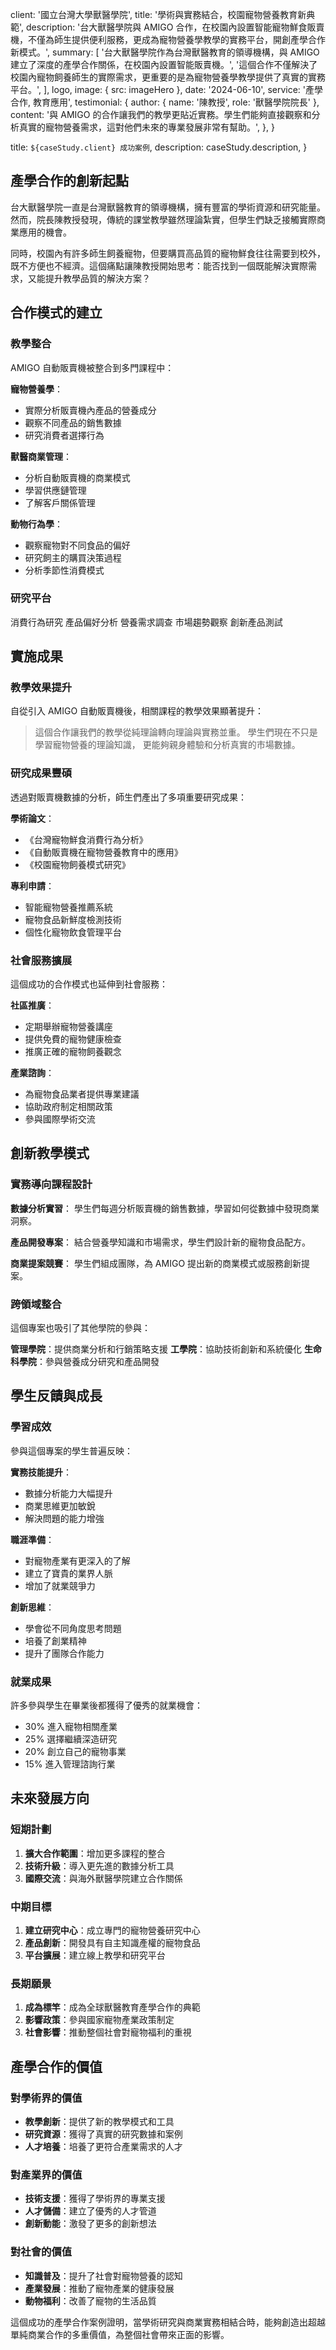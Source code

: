 
  client: '國立台灣大學獸醫學院',
  title: '學術與實務結合，校園寵物營養教育新典範',
  description:
    '台大獸醫學院與 AMIGO 合作，在校園內設置智能寵物鮮食販賣機，不僅為師生提供便利服務，更成為寵物營養學教學的實務平台，開創產學合作新模式。',
  summary: [
    '台大獸醫學院作為台灣獸醫教育的領導機構，與 AMIGO 建立了深度的產學合作關係，在校園內設置智能販賣機。',
    '這個合作不僅解決了校園內寵物飼養師生的實際需求，更重要的是為寵物營養學教學提供了真實的實務平台。',
  ],
  logo,
  image: { src: imageHero },
  date: '2024-06-10',
  service: '產學合作, 教育應用',
  testimonial: {
    author: { name: '陳教授', role: '獸醫學院院長' },
    content:
      '與 AMIGO 的合作讓我們的教學更貼近實務。學生們能夠直接觀察和分析真實的寵物營養需求，這對他們未來的專業發展非常有幫助。',
  },
}

  title: `${caseStudy.client} 成功案例`,
  description: caseStudy.description,
}

## 產學合作的創新起點

台大獸醫學院一直是台灣獸醫教育的領導機構，擁有豐富的學術資源和研究能量。然而，院長陳教授發現，傳統的課堂教學雖然理論紮實，但學生們缺乏接觸實際商業應用的機會。

同時，校園內有許多師生飼養寵物，但要購買高品質的寵物鮮食往往需要到校外，既不方便也不經濟。這個痛點讓陳教授開始思考：能否找到一個既能解決實際需求，又能提升教學品質的解決方案？

## 合作模式的建立

### 教學整合
AMIGO 自動販賣機被整合到多門課程中：

**寵物營養學**：
- 實際分析販賣機內產品的營養成分
- 觀察不同產品的銷售數據
- 研究消費者選擇行為

**獸醫商業管理**：
- 分析自動販賣機的商業模式
- 學習供應鏈管理
- 了解客戶關係管理

**動物行為學**：
- 觀察寵物對不同食品的偏好
- 研究飼主的購買決策過程
- 分析季節性消費模式

### 研究平台
<TagList>
  <TagListItem>消費行為研究</TagListItem>
  <TagListItem>產品偏好分析</TagListItem>
  <TagListItem>營養需求調查</TagListItem>
  <TagListItem>市場趨勢觀察</TagListItem>
  <TagListItem>創新產品測試</TagListItem>
</TagList>

## 實施成果

### 教學效果提升
自從引入 AMIGO 自動販賣機後，相關課程的教學效果顯著提升：

<StatList>
  <StatListItem value="95%" label="學生滿意度" />
  <StatListItem value="40%" label="實務理解提升" />
  <StatListItem value="8篇" label="相關研究論文" />
  <StatListItem value="3項" label="創新專利申請" />
</StatList>

<Blockquote
  author={{ name: '陳教授', role: '獸醫學院院長' }}
  image={{ src: imageProfChen }}
>
  這個合作讓我們的教學從純理論轉向理論與實務並重。
  學生們現在不只是學習寵物營養的理論知識，
  更能夠親身體驗和分析真實的市場數據。
</Blockquote>

### 研究成果豐碩
透過對販賣機數據的分析，師生們產出了多項重要研究成果：

**學術論文**：
- 《台灣寵物鮮食消費行為分析》
- 《自動販賣機在寵物營養教育中的應用》
- 《校園寵物飼養模式研究》

**專利申請**：
- 智能寵物營養推薦系統
- 寵物食品新鮮度檢測技術
- 個性化寵物飲食管理平台

### 社會服務擴展
這個成功的合作模式也延伸到社會服務：

**社區推廣**：
- 定期舉辦寵物營養講座
- 提供免費的寵物健康檢查
- 推廣正確的寵物飼養觀念

**產業諮詢**：
- 為寵物食品業者提供專業建議
- 協助政府制定相關政策
- 參與國際學術交流

## 創新教學模式

### 實務導向課程設計
**數據分析實習**：
學生們每週分析販賣機的銷售數據，學習如何從數據中發現商業洞察。

**產品開發專案**：
結合營養學知識和市場需求，學生們設計新的寵物食品配方。

**商業提案競賽**：
學生們組成團隊，為 AMIGO 提出新的商業模式或服務創新提案。

### 跨領域整合
這個專案也吸引了其他學院的參與：

**管理學院**：提供商業分析和行銷策略支援
**工學院**：協助技術創新和系統優化
**生命科學院**：參與營養成分研究和產品開發

## 學生反饋與成長

### 學習成效
參與這個專案的學生普遍反映：

**實務技能提升**：
- 數據分析能力大幅提升
- 商業思維更加敏銳
- 解決問題的能力增強

**職涯準備**：
- 對寵物產業有更深入的了解
- 建立了寶貴的業界人脈
- 增加了就業競爭力

**創新思維**：
- 學會從不同角度思考問題
- 培養了創業精神
- 提升了團隊合作能力

### 就業成果
許多參與學生在畢業後都獲得了優秀的就業機會：
- 30% 進入寵物相關產業
- 25% 選擇繼續深造研究
- 20% 創立自己的寵物事業
- 15% 進入管理諮詢行業

## 未來發展方向

### 短期計劃
1. **擴大合作範圍**：增加更多課程的整合
2. **技術升級**：導入更先進的數據分析工具
3. **國際交流**：與海外獸醫學院建立合作關係

### 中期目標
1. **建立研究中心**：成立專門的寵物營養研究中心
2. **產品創新**：開發具有自主知識產權的寵物食品
3. **平台擴展**：建立線上教學和研究平台

### 長期願景
1. **成為標竿**：成為全球獸醫教育產學合作的典範
2. **影響政策**：參與國家寵物產業政策制定
3. **社會影響**：推動整個社會對寵物福利的重視

## 產學合作的價值

### 對學術界的價值
- **教學創新**：提供了新的教學模式和工具
- **研究資源**：獲得了真實的研究數據和案例
- **人才培養**：培養了更符合產業需求的人才

### 對產業界的價值
- **技術支援**：獲得了學術界的專業支援
- **人才儲備**：建立了優秀的人才管道
- **創新動能**：激發了更多的創新想法

### 對社會的價值
- **知識普及**：提升了社會對寵物營養的認知
- **產業發展**：推動了寵物產業的健康發展
- **動物福利**：改善了寵物的生活品質

這個成功的產學合作案例證明，當學術研究與商業實務相結合時，能夠創造出超越單純商業合作的多重價值，為整個社會帶來正面的影響。
